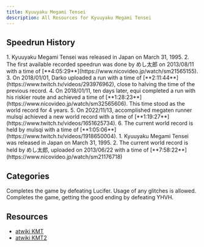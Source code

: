 ```yaml
---
title: Kyuuyaku Megami Tensei
description: All Resources for Kyuuyaku Megami Tensei
---
```



<DocsHero 
    content="Kyuuyaku Megami Tensei is a remaster port of Megami Tensei I and Megami Tensei II ot the SNES with improved graphics and some added QoL features."
    srcUrl={cover}
    alt="Kyuuyaku Megami Tensei Cover"
/>

<LinkCard title="Leaderboards" href="https://www.speedrun.com/kmt" description="See all the submitted runs on Speedrun.com"/>

## Speedrun History

<Tabs>
<TabItem label="Megami Tensei">
<Steps>
1. Kyuuyaku Megami Tensei was released in Japan on March 31, 1995.
2. The first available recorded speedrun was done by めし太郎 on 2013/08/11 with a time of [**4:05:29**](https://www.nicovideo.jp/watch/sm21565155).
3. On 2018/01/01, Darko uploaded a run with a time of [**2:11:44**](https://www.twitch.tv/videos/293976962), close to halving the time of the previous record.
4. On 2018/01/11, ten days later, equi completed a run with his riskier route and achieved a time of [**1:28:23**](https://www.nicovideo.jp/watch/sm32565606). This time stood as the world record for 4 years.
5. On 2022/11/13, accomplished megaten runner mulsqi achieved a new world record with a time of [**1:19:27**](https://www.twitch.tv/videos/1651625734).
6. The current world record is held by mulsqi with a time of [**1:05:06**](https://www.twitch.tv/videos/1918650004).
</Steps>
</TabItem>

<TabItem label="Megami Tensei II">
<Steps>
1. Kyuuyaku Megami Tensei was released in Japan on March 31, 1995.
2. The current world record is held by めし太郎, uploaded on 2013/06/22 with a time of [**7:58:22**](https://www.nicovideo.jp/watch/sm21176718)
</Steps>
</TabItem>
</Tabs>

## Categories
<CardGrid>
    <Card title="Megami Tensei">Completes the game by defeating Lucifer. Usage of any glitches is allowed.</Card>
    <Card title="Megami Tensei II">Completes the game, getting the good ending by defeating YHVH.</Card>
</CardGrid>

## Resources
- [atwiki KMT](http://dds.opatil.com/kmt1/index.html)
- [atwiki KMT2](http://dds.opatil.com/kmt2/index.html)